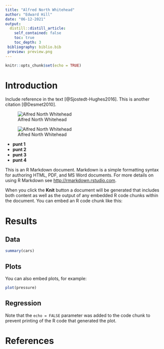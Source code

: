 ```yaml
---
title: "Alfred North Whitehead"
author: "Edward Hill"
date: "06-12-2021"
output:
  distill::distill_article:
    self_contained: false
    toc: true
    toc_depth: 3
 bibliography: biblio.bib
 preview: preview.png
---
```


```r
knitr::opts_chunk$set(echo = TRUE)
```

# Introduction

Include reference in the text [@Sjostedt-Hughes2016]. This is another citation [@Desmet2010]. 

![Alfred North Whitehead](https://encrypted-tbn0.gstatic.com/images?q=tbn:ANd9GcR5mJNNsRXJEEAHckAcjz4JYpcC2jDwHVY4tD3AZ7xh1v3h23WEb5zOF_1rT59bySSG5Bc&usqp=CAU)

![Alfred North Whitehead](https://encrypted-tbn0.gstatic.com/images?q=tbn:ANd9GcQRXnNMVYN_DVJ2Ikv6UwgKDWfml1b9OxX4CJ81dD89atMV90Q5xrUf1H27WdD-K2wcEaw&usqp=CAU)

 * **punt 1**
 * **punt 2**
 * **punt 3**
 * **punt 4**
 
This is an R Markdown document. Markdown is a simple formatting syntax for authoring HTML, PDF, and MS Word documents. For more details on using R Markdown see <http://rmarkdown.rstudio.com>.

When you click the **Knit** button a document will be generated that includes both content as well as the output of any embedded R code chunks within the document. You can embed an R code chunk like this:

# Results {.tabset}

## Data
```r
summary(cars)
```

## Plots

You can also embed plots, for example:

```r
plot(pressure)
```

## Regression

Note that the `echo = FALSE` parameter was added to the code chunk to prevent printing of the R code that generated the plot.

# References
